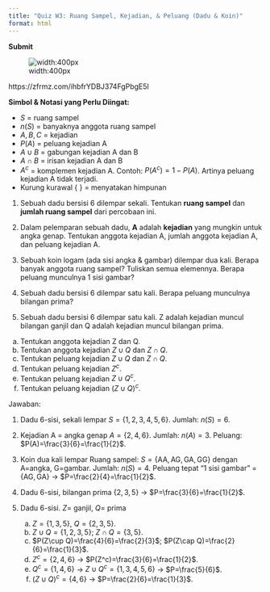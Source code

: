```yaml
---
title: "Quiz W3: Ruang Sampel, Kejadian, & Peluang (Dadu & Koin)"
format: html
---
```


**Submit**
 
![width:400px](res/link.png)
  
https://zfrmz.com/ihbfrYDBJ374FgPbgE5I

**Simbol & Notasi yang Perlu Diingat:**

- $S$ = ruang sampel
- $n(S)$ = banyaknya anggota ruang sampel
- $A, B, C$ = kejadian
- $P(A)$ = peluang kejadian A
- $A \cup B$ = gabungan kejadian A dan B
- $A \cap B$ = irisan kejadian A dan B
- $A^c$ = komplemen kejadian A. Contoh: $P(A^c) = 1 - P(A)$. Artinya peluang kejadian A tidak terjadi.
- Kurung kurawal { } = menyatakan himpunan

1. Sebuah dadu bersisi 6 dilempar sekali. Tentukan **ruang sampel** dan **jumlah ruang sampel** dari percobaan ini.
2. Dalam pelemparan sebuah dadu, **A** adalah **kejadian** yang mungkin untuk angka genap. Tentukan anggota kejadian A, jumlah anggota kejadian A, dan peluang kejadian A.

3. Sebuah koin logam (ada sisi angka & gambar) dilempar dua kali. Berapa banyak anggota ruang sampel? Tuliskan semua elemennya. Berapa peluang munculnya 1 sisi gambar?

4. Sebuah dadu bersisi 6 dilempar satu kali. Berapa peluang munculnya bilangan prima?

5. Sebuah dadu bersisi 6 dilempar satu kali. Z adalah kejadian muncul bilangan ganjil dan Q adalah kejadian muncul bilangan prima. 
a. Tentukan anggota kejadian Z dan Q.
b. Tentukan anggota kejadian $Z \cup Q$ dan $Z \cap Q$.
c. Tentukan peluang kejadian $Z \cup Q$ dan $Z \cap Q$.
d. Tentukan peluang kejadian $Z^c$.
e. Tentukan peluang kejadian $Z \cup Q^c$.
f. Tentukan peluang kejadian $(Z \cup Q)^c$.





Jawaban:

1. Dadu 6-sisi, sekali lempar
   $S=\{1,2,3,4,5,6\}$. Jumlah: $n(S)=6$.

2. Kejadian A = angka genap
   $A=\{2,4,6\}$. Jumlah: $n(A)=3$. Peluang: $P(A)=\frac{3}{6}=\frac{1}{2}$.

3. Koin dua kali lempar
   Ruang sampel: $S=\{\text{AA},\text{AG},\text{GA},\text{GG}\}$ dengan A=angka, G=gambar. Jumlah: $n(S)=4$.
   Peluang tepat “1 sisi gambar” = $\{\text{AG},\text{GA}\}$ → $P=\frac{2}{4}=\frac{1}{2}$.

4. Dadu 6-sisi, bilangan prima $\{2,3,5\}$ → $P=\frac{3}{6}=\frac{1}{2}$.

5. Dadu 6-sisi. $Z=$ ganjil, $Q=$ prima
   a) $Z=\{1,3,5\}$, $Q=\{2,3,5\}$.
   b) $Z\cup Q=\{1,2,3,5\}$; $Z\cap Q=\{3,5\}$.
   c) $P(Z\cup Q)=\frac{4}{6}=\frac{2}{3}$; $P(Z\cap Q)=\frac{2}{6}=\frac{1}{3}$.
   d) $Z^c=\{2,4,6\}$ → $P(Z^c)=\frac{3}{6}=\frac{1}{2}$.
   e) $Q^c=\{1,4,6\}$ → $Z\cup Q^c=\{1,3,4,5,6\}$ → $P=\frac{5}{6}$.
   f) $(Z\cup Q)^c=\{4,6\}$ → $P=\frac{2}{6}=\frac{1}{3}$.













